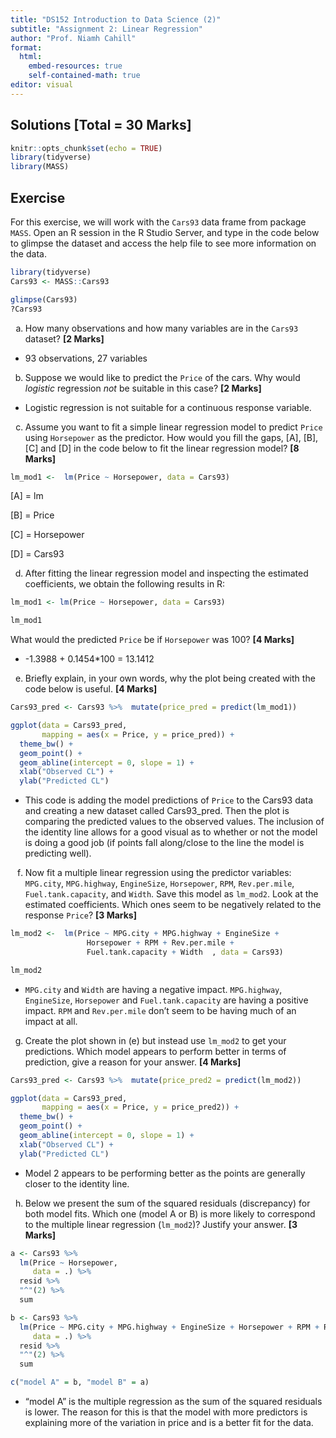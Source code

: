 ```yaml
---
title: "DS152 Introduction to Data Science (2)"
subtitle: "Assignment 2: Linear Regression"
author: "Prof. Niamh Cahill"
format: 
  html:
    embed-resources: true
    self-contained-math: true
editor: visual
---
```


## **Solutions** **\[Total = 30 Marks\]**

```r
knitr::opts_chunk$set(echo = TRUE)
library(tidyverse)
library(MASS)

```


## Exercise 

For this exercise, we will work with the `Cars93` data frame from package `MASS`. Open an R session in the R Studio Server, and type in the code below to glimpse the dataset and access the help file to see more information on the data.

```r
library(tidyverse)
Cars93 <- MASS::Cars93

glimpse(Cars93)
?Cars93
```


\bigskip

(a) How many observations and how many variables are in the `Cars93` dataset? __[2 Marks]__

  - 93 observations, 27 variables
  

(b) Suppose we would like to predict the `Price` of the cars. Why would *logistic* regression *not* be suitable in this case? __[2 Marks]__

  - Logistic regression is not suitable for a continuous response variable. 
  

(c) Assume you want to fit a simple linear regression model to predict `Price` using `Horsepower` as the predictor. How would you fill the gaps, \[A\], \[B\], \[C\] and \[D\] in the code below to fit the linear regression model?
 __[8 Marks]__

```r
lm_mod1 <-  lm(Price ~ Horsepower, data = Cars93)
```

[A] = lm

[B] = Price

[C] = Horsepower

[D] = Cars93


(d) After fitting the linear regression model and inspecting the estimated coefficients, we obtain the following results in R:

```r
lm_mod1 <- lm(Price ~ Horsepower, data = Cars93) 
``` 

```r
lm_mod1 
``` 

What would the predicted `Price` be  if `Horsepower` was 100? __[4 Marks]__

  - -1.3988 + 0.1454*100 = 13.1412

(e) Briefly explain, in your own words, why the plot being created with the code below is useful. __[4 Marks]__

```r
Cars93_pred <- Cars93 %>%  mutate(price_pred = predict(lm_mod1))

ggplot(data = Cars93_pred,
       mapping = aes(x = Price, y = price_pred)) +
  theme_bw() +
  geom_point() +
  geom_abline(intercept = 0, slope = 1) +
  xlab("Observed CL") + 
  ylab("Predicted CL")
```

  - This code is adding the model predictions of `Price` to the Cars93 data and creating a new dataset called Cars93_pred. Then the plot is comparing the predicted values to the observed values. The inclusion of the identity line allows for a good visual as to whether or not the model is doing a good job (if points fall along/close to the line the model is predicting well). 

(f) Now fit a multiple linear regression using the predictor variables: `MPG.city`, `MPG.highway`, `EngineSize`, `Horsepower`, `RPM`, `Rev.per.mile`, `Fuel.tank.capacity`, and `Width`. Save this model as `lm_mod2`. Look at the estimated coefficients. Which ones seem to be negatively related to the response `Price`?
 __[3 Marks]__

```r
lm_mod2 <-  lm(Price ~ MPG.city + MPG.highway + EngineSize + 
                 Horsepower + RPM + Rev.per.mile + 
                 Fuel.tank.capacity + Width  , data = Cars93)

lm_mod2
```

  - `MPG.city` and `Width` are having a negative impact. `MPG.highway`, `EngineSize`, `Horsepower` and `Fuel.tank.capacity` are having a positive impact. `RPM` and `Rev.per.mile` don't seem to be having much of an impact at all. 



(g) Create the plot shown in (e) but instead use `lm_mod2` to get your predictions. Which model appears to perform better in terms of prediction, give a reason for your answer. __[4 Marks]__

```r
Cars93_pred <- Cars93 %>%  mutate(price_pred2 = predict(lm_mod2))

ggplot(data = Cars93_pred,
       mapping = aes(x = Price, y = price_pred2)) +
  theme_bw() +
  geom_point() +
  geom_abline(intercept = 0, slope = 1) +
  xlab("Observed CL") + 
  ylab("Predicted CL")
```


  - Model 2 appears to be performing better as the points are generally closer to the identity line. 
  
(h) Below we present the sum of the squared residuals (discrepancy) for both model fits. Which one (model A or B) is more likely to correspond to the multiple linear regression (`lm_mod2`)? Justify your answer. __[3 Marks]__

```r
a <- Cars93 %>%
  lm(Price ~ Horsepower,
     data = .) %>%
  resid %>%
  "^"(2) %>%
  sum

b <- Cars93 %>%
  lm(Price ~ MPG.city + MPG.highway + EngineSize + Horsepower + RPM + Rev.per.mile + Fuel.tank.capacity + Width,
     data = .) %>%
  resid %>%
  "^"(2) %>%
  sum

c("model A" = b, "model B" = a)
```

  - "model A" is the multiple regression as the sum of the squared residuals is lower. The reason for this is that the model with more predictors is explaining more of the variation in price and is a better fit for the data. 
  
  
  